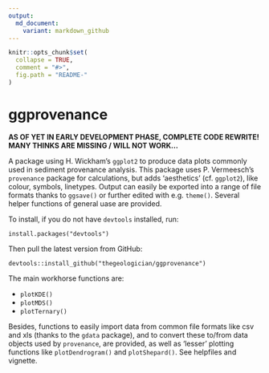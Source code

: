 ```yaml
---
output:
  md_document:
    variant: markdown_github
---
```


<!-- README.md is generated from README.Rmd. Please edit that file -->

```r
knitr::opts_chunk$set(
  collapse = TRUE,
  comment = "#>",
  fig.path = "README-"
)
```

# ggprovenance

**AS OF YET IN EARLY DEVELOPMENT PHASE, COMPLETE CODE REWRITE! MANY THINKS ARE MISSING / WILL NOT WORK...**

A package using H. Wickham's `ggplot2` to produce data plots commonly used in sediment provenance analysis. This package uses P. Vermeesch's `provenance` package for calculations, but adds 'aesthetics' (cf. `ggplot2`), like colour, symbols, linetypes. Output can easily be exported into a range of file formats thanks to `ggsave()` or further edited with e.g. `theme()`. Several helper functions of general uase are provided.

To install, if you do not have `devtools` installed, run:
```
install.packages("devtools")
```
Then pull the latest version from GitHub:
```
devtools::install_github("thegeologician/ggprovenance")
```

The main workhorse functions are:  

* `plotKDE()`  
* `plotMDS()`  
* `plotTernary()`  

Besides, functions to easily import data from common file formats like csv and xls (thanks to the `gdata` package), and to convert these to/from data objects used by `provenance`, are provided, as well as 'lesser' plotting functions like `plotDendrogram()` and `plotShepard()`. See helpfiles and vignette.
